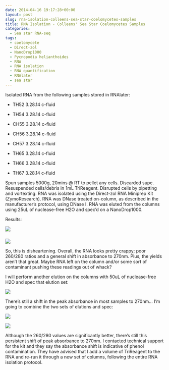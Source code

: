 ```yaml
---
date: 2014-04-16 19:17:28+00:00
layout: post
slug: rna-isolation-colleens-sea-star-coelomycetes-samples
title: RNA Isolation - Colleens' Sea Star Coelomycetes Samples
categories:
  - Sea star RNA-seq
tags:
  - coelomycete
  - Direct-zol
  - NanoDrop1000
  - Pycnopodia helianthoides
  - RNA
  - RNA isolation
  - RNA quantification
  - RNAlater
  - sea star
---
```


Isolated RNA from the following samples stored in RNAlater:




    
  * TH52 3.28.14 c-fluid

    
  * TH54 3.28.14 c-fluid

    
  * CH55 3.28.14 c-fluid

    
  * CH56 3.28.14 c-fluid

    
  * CH57 3.28.14 c-fluid

    
  * TH65 3.28.14 c-fluid

    
  * TH66 3.28.14 c-fluid

    
  * TH67 3.28.14 c-fluid



Spun samples 5000g, 20mins @ RT to pellet any cells. Discarded supe. Resuspended cells/debris in 1mL TriReagent. Disrupted cells by pipetting and vortexting. RNA was isolated using the Direct-zol RNA Miniprep Kit (ZymoResearch). RNA was DNase treated on-column, as described in the manufacturer's protocol, using DNase I. RNA was eluted from the columns using 25uL of nuclease-free H2O and spec'd on a NanoDrop1000.

Results:

![](https://eagle.fish.washington.edu/Arabidopsis/20140416%20-%20Sea%20star%20RNA%20DNased%20plots.JPG)



### 



![](https://eagle.fish.washington.edu/Arabidopsis/20140416%20-%20Sea%20star%20RNA%20DNased%20ODs.JPG)

So, this is disheartening. Overall, the RNA looks pretty crappy; poor 260/280 ratios and a general shift in absorbance to 270nm. Plus, the yields aren't that great. Maybe RNA left on the column and/or some sort of contaminant pushing these readings out of whack?

I will perform another elution on the columns with 50uL of nuclease-free H2O and spec that elution set:

![](https://eagle.fish.washington.edu/Arabidopsis/20140416%20-%20Sea%20star%20RNA%20DNased%20plots-02.JPG)

There's still a shift in the peak absorbance in most samples to 270nm... I'm going to combine the two sets of elutions and spec:

![](https://eagle.fish.washington.edu/Arabidopsis/20140416%20-%20Sea%20star%20RNA%20DNased%20plots-03.JPG)

![](https://eagle.fish.washington.edu/Arabidopsis/20140416%20-%20Sea%20star%20RNA%20DNased%20ODs-02.JPG)

Although the 260/280 values are significantly better, there's still this persistent shift of peak absorbance to 270nm. I contacted technical support for the kit and they say the absorbance shift is indicative of phenol contamination. They have advised that I add a volume of TriReagent to the RNA and re-run it through a new set of columns, following the entire RNA isolation protocol.
